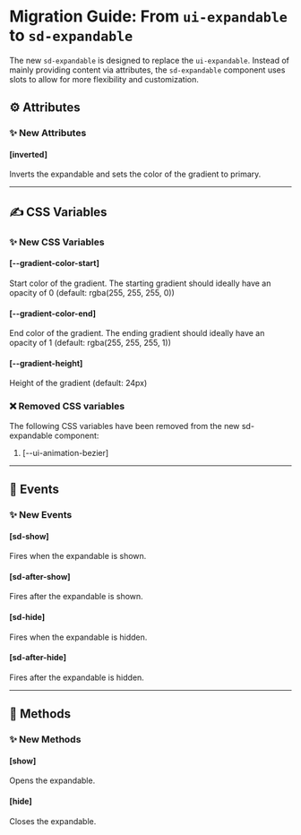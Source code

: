 # Migration Guide: From `ui-expandable` to `sd-expandable`

The new `sd-expandable` is designed to replace the `ui-expandable`. Instead of mainly providing content via attributes, the `sd-expandable` component uses slots to allow for more flexibility and customization.

## ⚙️ Attributes

### ✨ New Attributes

#### [inverted]

Inverts the expandable and sets the color of the gradient to primary.

<hr />

## ✍️ CSS Variables

### ✨ New CSS Variables

#### [--gradient-color-start]

Start color of the gradient. The starting gradient should ideally have an opacity of 0 (default: rgba(255, 255, 255, 0))

#### [--gradient-color-end]

End color of the gradient. The ending gradient should ideally have an opacity of 1 (default: rgba(255, 255, 255, 1))

#### [--gradient-height]

Height of the gradient (default: 24px)

### ❌ Removed CSS variables

The following CSS variables have been removed from the new sd-expandable component:

1. [--ui-animation-bezier]

<hr />

## 🥳 Events

### ✨ New Events

#### [sd-show]

Fires when the expandable is shown.

#### [sd-after-show]

Fires after the expandable is shown.

#### [sd-hide]

Fires when the expandable is hidden.

#### [sd-after-hide]

Fires after the expandable is hidden.

<hr />

## 🧪 Methods

### ✨ New Methods

#### [show]

Opens the expandable.

#### [hide]

Closes the expandable.
